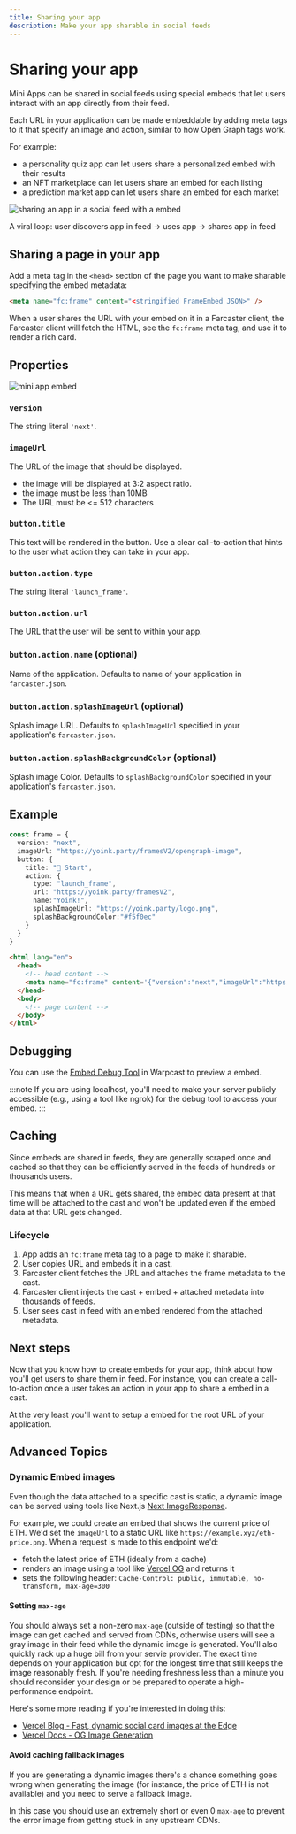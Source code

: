 ```yaml
---
title: Sharing your app
description: Make your app sharable in social feeds
---
```



# Sharing your app

Mini Apps can be shared in social feeds using special embeds that let users
interact with an app directly from their feed.

Each URL in your application can be made embeddable by adding meta tags to it
that specify an image and action, similar to how Open Graph tags work.

For example:
- a personality quiz app can let users share a personalized embed with their results
- an NFT marketplace can let users share an embed for each listing
- a prediction market app can let users share an embed for each market

![sharing an app in a social feed with a embed](/share_preview.png)

<Caption>
  A viral loop: user discovers app in feed → uses app → shares app in feed
</Caption>


## Sharing a page in your app

Add a meta tag in the `<head>` section of the page you want to make
sharable specifying the embed metadata:

```html
<meta name="fc:frame" content="<stringified FrameEmbed JSON>" />
```

When a user shares the URL with your embed on it in a Farcaster client, the
Farcaster client will fetch the HTML, see the `fc:frame` meta tag, and use it
to render a rich card.


## Properties

![mini app embed](/embed_schematic.png)

### `version`

The string literal `'next'`.


### `imageUrl`

The URL of the image that should be displayed. 

- the image will be displayed at 3:2 aspect ratio.
- the image must be less than 10MB
- The URL must be \<= 512 characters


### `button.title`

This text will be rendered in the button. Use a clear call-to-action that hints
to the user what action they can take in your app.


### `button.action.type`

The string literal `'launch_frame'`.


### `button.action.url`

The URL that the user will be sent to within your app.


### `button.action.name` (optional)

Name of the application. Defaults to name of your application in `farcaster.json`.


### `button.action.splashImageUrl` (optional)

Splash image URL. Defaults to `splashImageUrl` specified in your application's `farcaster.json`.

### `button.action.splashBackgroundColor` (optional)

Splash image Color. Defaults to `splashBackgroundColor` specified in your application's `farcaster.json`.


## Example 

```typescript 
const frame = {
  version: "next",
  imageUrl: "https://yoink.party/framesV2/opengraph-image",
  button: {
    title: "🚩 Start",
    action: {
      type: "launch_frame",
      url: "https://yoink.party/framesV2",
      name:"Yoink!",
      splashImageUrl: "https://yoink.party/logo.png",
      splashBackgroundColor:"#f5f0ec"
    }
  }
}
```

```html
<html lang="en">
  <head>
    <!-- head content -->
    <meta name="fc:frame" content='{"version":"next","imageUrl":"https://yoink.party/framesV2/opengraph-image","button":{"title":"🚩 Start","action":{"type":"launch_frame","name":"Yoink!","url":"https://yoink.party/framesV2","splashImageUrl":"https://yoink.party/logo.png","splashBackgroundColor":"#f5f0ec"}}}' />
  </head>
  <body>
    <!-- page content -->
  </body>
</html>
```

## Debugging 

You can use the [Embed Debug Tool](https://warpcast.com/~/developers/mini-apps/embed) in Warpcast to preview a embed.

:::note
If you are using localhost, you'll need to make your server publicly accessible (e.g., using a tool like ngrok) for the debug tool to access your embed.
:::


## Caching

Since embeds are shared in feeds, they are generally scraped once and cached so
that they can be efficiently served in the feeds of hundreds or thousands
users.

This means that when a URL gets shared, the embed data present at that time
will be attached to the cast and won't be updated even if the embed data at
that URL gets changed.


### Lifecycle

1. App adds an `fc:frame` meta tag to a page to make it sharable.
2. User copies URL and embeds it in a cast.
3. Farcaster client fetches the URL and attaches the frame metadata to the cast.
4. Farcaster client injects the cast + embed + attached metadata into thousands of feeds.
5. User sees cast in feed with an embed rendered from the attached metadata.


## Next steps

Now that you know how to create embeds for your app, think about how you'll get
users to share them in feed. For instance, you can create a call-to-action once
a user takes an action in your app to share a embed in a cast.

At the very least you'll want to setup a embed for the root URL of your application.


## Advanced Topics 

### Dynamic Embed images

Even though the  data attached to a specific cast is static, a dynamic
image can be served using tools like Next.js
[Next ImageResponse](https://nextjs.org/docs/app/api-reference/functions/image-response).

For example, we could create an embed that shows the current price of ETH. We'd
set the `imageUrl` to a static URL like `https://example.xyz/eth-price.png`. When a request
is made to this endpoint we'd:

- fetch the latest price of ETH (ideally from a cache)
- renders an image using a tool like [Vercel
  OG](https://vercel.com/docs/functions/og-image-generation) and returns it
- sets the following header: `Cache-Control: public, immutable, no-transform,
  max-age=300`

#### Setting `max-age`

You should always set a non-zero `max-age` (outside of testing) so that the
image can get cached and served from CDNs, otherwise users will see a gray
image in their feed while the dynamic image is generated. You'll also quickly
rack up a huge bill from your servie provider. The exact time depends on your
application but opt for the longest time that still keeps the image reasonably
fresh. If you're needing freshness less than a minute you should reconsider 
your design or be prepared to operate a high-performance endpoint.

Here's some more reading if you're interested in doing this:
- [Vercel Blog - Fast, dynamic social card images at the Edge](https://vercel.com/blog/introducing-vercel-og-image-generation-fast-dynamic-social-card-images)
- [Vercel Docs - OG Image Generation](https://vercel.com/docs/og-image-generation)

#### Avoid caching fallback images

If you are generating a dynamic images there's a chance something goes wrong when
generating the image (for instance, the price of ETH is not available) and you need
to serve a fallback image. 

In this case you should use an extremely short or even 0 `max-age` to prevent the
error image from getting stuck in any upstream CDNs.
